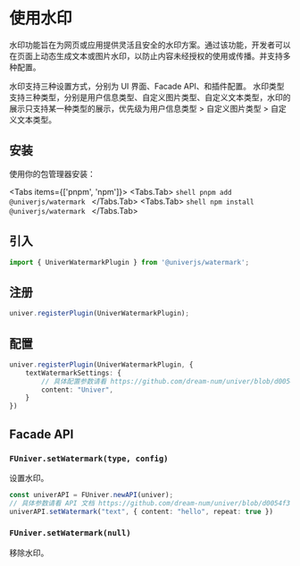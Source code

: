 
# 使用水印 <VersionBadge version="0.4.2+" />

水印功能旨在为网页或应用提供灵活且安全的水印方案。通过该功能，开发者可以在页面上动态生成文本或图片水印，以防止内容未经授权的使用或传播。并支持多种配置。

水印支持三种设置方式，分别为 UI 界面、Facade API、和插件配置。
水印类型支持三种类型，分别是用户信息类型、自定义图片类型、自定义文本类型，水印的展示只支持某一种类型的展示，优先级为用户信息类型 > 自定义图片类型 > 自定义文本类型。

## 安装

使用你的包管理器安装：

<Tabs items={['pnpm', 'npm']}>
  <Tabs.Tab>
    ```shell
    pnpm add @univerjs/watermark
    ```
  </Tabs.Tab>
  <Tabs.Tab>
    ```shell
    npm install @univerjs/watermark
    ```
  </Tabs.Tab>
</Tabs>

## 引入

```typescript
import { UniverWatermarkPlugin } from '@univerjs/watermark';
```

## 注册

```typescript
univer.registerPlugin(UniverWatermarkPlugin);
```

## 配置

```typescript
univer.registerPlugin(UniverWatermarkPlugin, {
    textWatermarkSettings: {
        // 具体配置参数请看 https://github.com/dream-num/univer/blob/d0054f3e690d9d3cf9715b59a97a8cb95f65a6c8/packages/watermark/src/controllers/config.schema.ts#L24
        content: "Univer",
    }
})
```

## Facade API 

### `FUniver.setWatermark(type, config)`

设置水印。

```typescript
const univerAPI = FUniver.newAPI(univer);
// 具体参数请看 API 文档 https://github.com/dream-num/univer/blob/d0054f3e690d9d3cf9715b59a97a8cb95f65a6c8/packages/facade/src/apis/facade.ts#L555
univerAPI.setWatermark("text", { content: "hello", repeat: true })
```

### `FUniver.setWatermark(null)`

移除水印。
